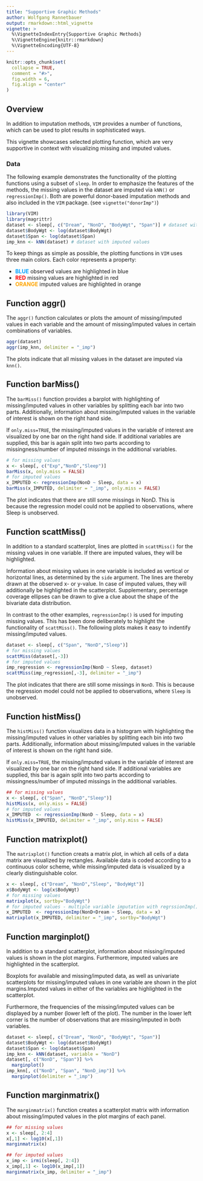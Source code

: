 ```yaml
---
title: "Supportive Graphic Methods"
author: Wolfgang Rannetbauer
output: rmarkdown::html_vignette
vignette: >
  %\VignetteIndexEntry{Supportive Graphic Methods}
  %\VignetteEngine{knitr::rmarkdown}
  %\VignetteEncoding{UTF-8}
---
```


```r
knitr::opts_chunk$set(
  collapse = TRUE,
  comment = "#>",
  fig.width = 6,
  fig.align = "center"
)
```

## Overview

In addition to imputation methods, `VIM` provides a number of functions, which can be used to plot results in sophisticated ways.  
  
This vignette showcases selected plotting function, which are very supportive in context with visualizing missing and imputed values.

### Data

The following example demonstrates the functionality of the plotting functions using a subset of `sleep`. In order to emphasize the features of the methods, the missing values in the dataset are imputed via `kNN()` or `regressionImp()`. Both are powerful donor-based imputation methods and also included in the `VIM` package. (see `vignette("donorImp")`)

```r
library(VIM)
library(magrittr)
dataset <- sleep[, c("Dream", "NonD", "BodyWgt", "Span")] # dataset with missings
dataset$BodyWgt <- log(dataset$BodyWgt)
dataset$Span <- log(dataset$Span)
imp_knn <- kNN(dataset) # dataset with imputed values
```

To keep things as simple as possible, the plotting functions in `VIM` uses three main colors. Each color represents a property:

* __<font color="#00a2ff">BLUE</font>__     observed values are highlighted in blue
* __<font color="#ff0000">RED</font>__      missing values are highlighted in red
* __<font color="#ffa500">ORANGE</font>__   imputed values are highlighted in orange


## Function aggr()

The `aggr()` function calculates or plots the amount of missing/imputed values in each variable and the amount of missing/imputed values in certain combinations of variables.

```r
aggr(dataset) 
aggr(imp_knn, delimiter = "_imp") 
```

The plots indicate that all missing values in the dataset are imputed via `knn()`. 

## Function barMiss()

The `barMiss()` function provides a barplot with highlighting of missing/imputed values in other variables by splitting each bar into two parts. Additionally, information about missing/imputed values in the variable of interest is shown on the right hand side.  
  
If `only.miss=TRUE`, the missing/imputed values in the variable of interest are visualized by one bar on the right hand side. If additional variables are supplied, this bar is again split into two parts according to missingness/number of imputed missings in the additional variables.

```r
# for missing values
x <- sleep[, c("Exp","NonD","Sleep")]
barMiss(x, only.miss = FALSE)
# for imputed values
x_IMPUTED <- regressionImp(NonD ~ Sleep, data = x)
barMiss(x_IMPUTED, delimiter = "_imp", only.miss = FALSE)
```
The plot indicates that there are still some missings in NonD. This is because the regression model could not be applied to observations, where Sleep is unobserved.


## Function scattMiss()

In addition to a standard scatterplot, lines are plotted in `scattMiss()` for the missing values in one variable. If there are imputed values, they will be highlighted.  
  
Information about missing values in one variable is included as vertical or horizontal lines, as determined by the `side` argument. The lines are thereby drawn at the observed x- or y-value. In case of imputed values, they will additionally be highlighted in the scatterplot. Supplementary, percentage coverage ellipses can be drawn to give a clue about the shape of the bivariate data distribution.  
  
In contrast to the other examples, `regressionImp()` is used for imputing missing values. This has been done deliberately to highlight the functionality of `scattMiss()`. The following plots makes it easy to indentify missing/imputed values.


```r
dataset <- sleep[, c("Span", "NonD","Sleep")]
# for missing values
scattMiss(dataset[,-3])
# for imputed values
imp_regression <- regressionImp(NonD ~ Sleep, dataset)
scattMiss(imp_regression[,-3], delimiter = "_imp")
```

The plot indicates that there are still some missings in `NonD`. This is because the regression model could not be applied to observations, where `Sleep` is unobserved. 

## Function histMiss()

The `histMiss()` function visualizes data in a histogram with highlighting the missing/imputed values in other variables by splitting each bin into two parts. Additionally, information about missing/imputed values in the variable of interest is shown on the right hand side.

If `only.miss=TRUE`, the missing/imputed values in the variable of interest are visualized by one bar on the right hand side. If additional variables are supplied, this bar is again split into two parts according to missingness/number of imputed missings in the additional variables.


```r

## for missing values
x <- sleep[, c("Span", "NonD","Sleep")]
histMiss(x, only.miss = FALSE)
# for imputed values
x_IMPUTED  <- regressionImp(NonD ~ Sleep, data = x)
histMiss(x_IMPUTED, delimiter = "_imp", only.miss = FALSE)

```




## Function matrixplot()

The `matrixplot()` function creats a matrix plot, in which all cells of a data matrix are visualized by rectangles. Available data is coded according to a continuous color scheme, while missing/imputed data is visualized by a clearly distinguishable color.  
  
```r
x <- sleep[, c("Dream", "NonD","Sleep", "BodyWgt")]
x$BodyWgt <- log(x$BodyWgt)
# for missing values
matrixplot(x, sortby="BodyWgt")
# for imputed values - multiple variable imputation with regrssionImp()
x_IMPUTED  <- regressionImp(NonD+Dream ~ Sleep, data = x)
matrixplot(x_IMPUTED, delimiter = "_imp", sortby="BodyWgt")
```


## Function marginplot()

In addition to a standard scatterplot, information about missing/imputed values is shown in the plot margins. Furthermore, imputed values are highlighted in the scatterplot.  
  
Boxplots for available and missing/imputed data, as well as univariate scatterplots for missing/imputed values in one variable are shown in the plot margins.Imputed values in either of the variables are highlighted in the scatterplot.  
  
Furthermore, the frequencies of the missing/imputed values can be displayed by a number (lower left of the plot). The number in the lower left corner is the number of observations that are missing/imputed in both variables.

```r
dataset <- sleep[, c("Dream", "NonD", "BodyWgt", "Span")]
dataset$BodyWgt <- log(dataset$BodyWgt)
dataset$Span <- log(dataset$Span)
imp_knn <- kNN(dataset, variable = "NonD") 
dataset[, c("NonD", "Span")] %>% 
  marginplot()
imp_knn[, c("NonD", "Span", "NonD_imp")] %>% 
  marginplot(delimiter = "_imp")
```


## Function marginmatrix()

The `marginmatrix()` function creates a scatterplot matrix with information about missing/imputed values in the plot margins of each panel.


```r
## for missing values
x <- sleep[, 2:4]
x[,1] <- log10(x[,1])
marginmatrix(x)

## for imputed values
x_imp <- irmi(sleep[, 2:4])
x_imp[,1] <- log10(x_imp[,1])
marginmatrix(x_imp, delimiter = "_imp")
```


